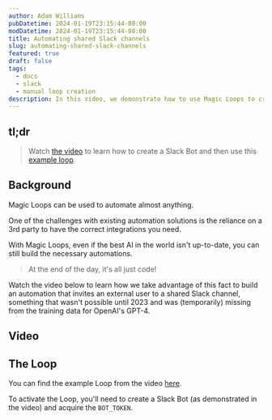 ```yaml
---
author: Adam Williams
pubDatetime: 2024-01-19T23:15:44-08:00
modDatetime: 2024-01-19T23:15:44-08:00
title: Automating shared Slack channels
slug: automating-shared-slack-channels
featured: true
draft: false
tags:
  - docs
  - slack
  - manual loop creation
description: In this video, we demonstrate how to use Magic Loops to create a Slack channel dynamically based on a user signup.
---
```



## **tl;dr**

> Watch [the video](https://youtu.be/kbKcdiafNaw) to learn how to create a Slack Bot and then use this [example loop](https://magicloops.dev/loop/a1f9a5f4-291f-4b44-a0f6-f5b09644a901).

## Background

Magic Loops can be used to automate almost anything.

One of the challenges with existing automation solutions is the reliance on a 3rd party to have the correct integrations you need.

With Magic Loops, even if the best AI in the world isn't up-to-date, you can still build the necessary automations.

> At the end of the day, it's all just code!

Watch the video below to learn how we take advantage of this fact to build an automation that invites an external user to a shared Slack channel, something that wasn't possible until 2023 and was (temporarily) missing from the training data for OpenAI's GPT-4.

## **Video**

<YouTube id="https://youtu.be/kbKcdiafNaw" />

## The Loop

You can find the example Loop from the video [here](https://magicloops.dev/loop/a1f9a5f4-291f-4b44-a0f6-f5b09644a901).

To activate the Loop, you'll need to create a Slack Bot (as demonstrated in the video) and acquire the `BOT_TOKEN`.
